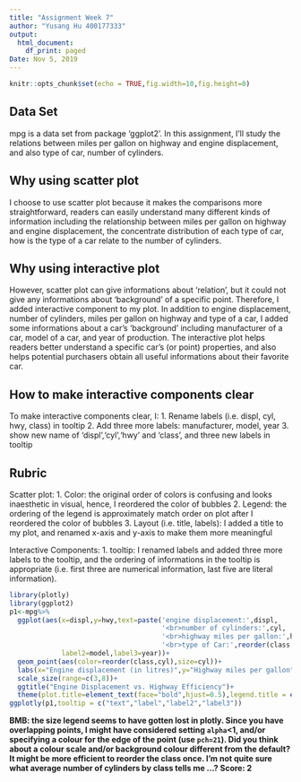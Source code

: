 ---
title: "Assignment Week 7"
author: "Yusang Hu 400177333"
output:
  html_document:
    df_print: paged
Date: Nov 5, 2019
---

```{r setup, include=FALSE}
knitr::opts_chunk$set(echo = TRUE,fig.width=10,fig.height=8)
```

## Data Set

mpg is a data set from package 'ggplot2'. In this assignment, I'll study the relations between miles per gallon on highway and engine displacement, and also type of car, number of cylinders.

## Why using scatter plot

I choose to use scatter plot because it makes the comparisons more straightforward, readers can easily understand many different kinds of information including the relationship between miles per gallon on highway and engine displacement, the concentrate distribution of each type of car, how is the type of a car relate to the number of cylinders. 

## Why using interactive plot

However, scatter plot can give informations about 'relation', but it could not give any informations about 'background' of a specific point. Therefore, I added interactive component to my plot. In addition to engine displacement, number of cylinders, miles per gallon on highway and type of a car, I added some informations about a car's 'background' including manufacturer of a car, model of a car, and year of production. The interactive plot helps readers better understand a specific car's (or point) properties, and also helps potential purchasers obtain all useful informations about their favorite car.

## How to make interactive components clear

To make interactive components clear, I:
1. Rename labels (i.e. displ, cyl, hwy, class) in tooltip
2. Add three more labels: manufacturer, model, year
3. show new name of 'displ','cyl','hwy' and 'class', and three new labels in tooltip

## Rubric

Scatter plot:
1. Color: the original order of colors is confusing and looks inaesthetic in visual, hence, I reordered the color of bubbles
2. Legend: the ordering of the legend is approximately match order on plot after I reordered the color of bubbles
3. Layout (i.e. title, labels): I added a title to my plot, and renamed x-axis and y-axis to make them more meaningful

Interactive Components:
1. tooltip: I renamed labels and added three more labels to the tooltip, and the ordering of informations in the tooltip is appropriate (i.e. first three are numerical information, last five are literal information).

```{r}
library(plotly)
library(ggplot2)
p1<-mpg%>%
  ggplot(aes(x=displ,y=hwy,text=paste('engine displacement:',displ,
                                      '<br>number of cylinders:',cyl,
                                      '<br>highway miles per gallon:',hwy,
                                      '<br>type of Car:',reorder(class,cyl)),label=manufacturer,
             label2=model,label3=year))+
  geom_point(aes(color=reorder(class,cyl),size=cyl))+
  labs(x="Engine displacement (in litres)",y="Highway miles per gallon",size="model")+
  scale_size(range=c(3,8))+
  ggtitle("Engine Displacement vs. Highway Efficiency")+
  theme(plot.title=element_text(face="bold",hjust=0.5),legend.title = element_blank())
ggplotly(p1,tooltip = c("text","label","label2","label3"))
```

**BMB: the size legend seems to have gotten lost in plotly. Since you have overlapping points, I might have considered setting `alpha`<1, and/or specifying a colour for the edge of the point (use `pch=21`).  Did you think about a colour scale and/or background colour different from the default?  It might be more efficient to reorder the class once. I'm not quite sure what average number of cylinders by class tells me ...?  Score: 2**

